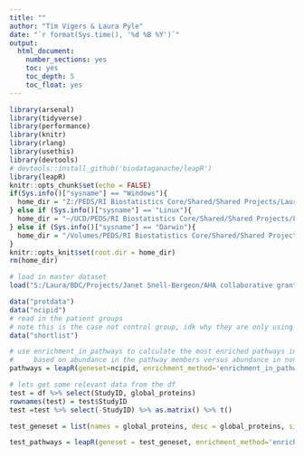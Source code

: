 ---
title: ""
author: "Tim Vigers & Laura Pyle"
date: "`r format(Sys.time(), '%d %B %Y')`"
output:
  html_document:
    number_sections: yes
    toc: yes
    toc_depth: 5
    toc_float: yes
---

```{r setup, include=FALSE}
library(arsenal)
library(tidyverse)
library(performance)
library(knitr)
library(rlang)
library(usethis)
library(devtools)
# devtools::install_github('biodataganache/leapR')
library(leapR)
knitr::opts_chunk$set(echo = FALSE)
if(Sys.info()["sysname"] == "Windows"){
  home_dir = "Z:/PEDS/RI Biostatistics Core/Shared/Shared Projects/Laura/BDC/Projects"
} else if (Sys.info()["sysname"] == "Linux"){
  home_dir = "~/UCD/PEDS/RI Biostatistics Core/Shared/Shared Projects/Laura/BDC/Projects"
} else if (Sys.info()["sysname"] == "Darwin"){
  home_dir = "/Volumes/PEDS/RI Biostatistics Core/Shared/Shared Projects/Laura/BDC/Projects"
}
knitr::opts_knit$set(root.dir = home_dir)
rm(home_dir)

# load in master dataset
load("S:/Laura/BDC/Projects/Janet Snell-Bergeon/AHA collaborative grant/aha_master_data.Rdata")
```

```{r example}
data("protdata")
data("ncipid")
# read in the patient groups
# note this is the case not control group, idk why they are only using them
data("shortlist")

# use enrichment_in_pathways to calculate the most enriched pathways in a set of conditions
#     based on abundance in the pathway members versus abundance in non-pathway members
pathways = leapR(geneset=ncipid, enrichment_method='enrichment_in_pathway', datamatrix=protdata, primary_columns=shortlist)
```

```{r trying it}
# lets get some relevant data from the df
test = df %>% select(StudyID, global_proteins)
rownames(test) = test$StudyID
test =test %>% select(-StudyID) %>% as.matrix() %>% t()

test_geneset = list(names = global_proteins, desc = global_proteins, sizes = rep(1, length(global_proteins)))

test_pathways = leapR(geneset = test_geneset, enrichment_method='enrichment_in_pathway', datamatrix=test)
```
